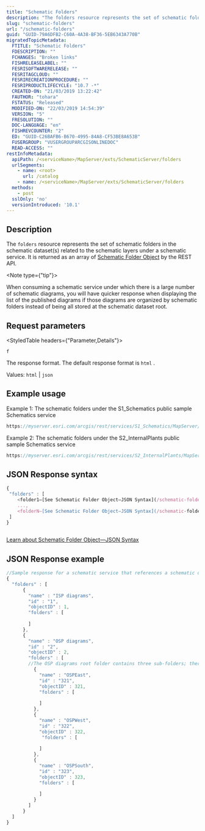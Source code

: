 ```yaml
---
title: "Schematic Folders"
description: "The folders resource represents the set of schematic folders in the schematic dataset(s) related to the schematic layers under a schematic service."
slug: "schematic-folders"
url: "/schematic-folders"
guid: "GUID-79A6DFB2-C60A-4A38-BF36-5EB6343A770B"
migratedTopicMetadata:
  FTITLE: "Schematic Folders"
  FDESCRIPTION: ""
  FCHANGES: "Broken links"
  FISHRELEASELABEL: ""
  FESRISOFTWARERELEASE: ""
  FESRITAGCLOUD: ""
  FESRIRECREATIONPROCEDURE: ""
  FESRIPRODUCTLIFECYCLE: "10.7 -*"
  CREATED-ON: "21/03/2019 13:22:42"
  FAUTHOR: "tohara"
  FSTATUS: "Released"
  MODIFIED-ON: "22/03/2019 14:54:39"
  VERSION: "5"
  FRESOLUTION: ""
  DOC-LANGUAGE: "en"
  FISHREVCOUNTER: "2"
  ED: "GUID-C26BAFB6-B670-4995-84A8-CF53BE8A653B"
  FUSERGROUP: "VUSERGROUPARCGISONLINEDOC"
  READ-ACCESS: ""
restInfoMetadata:
  apiPath: /<serviceName>/MapServer/exts/SchematicServer/folders
  urlSegments:
    - name: <root>
      url: /catalog
    - name: /<serviceName>/MapServer/exts/SchematicServer/folders
  methods: 
    - post
  sslOnly: 'no'
  versionIntroduced: '10.1'
---
```


## Description

The `folders` resource represents the set of schematic folders in the schematic dataset(s) related to the schematic layers under a schematic service. It is returned as an array of [Schematic Folder Object](/schematic-folder-object) by the REST API.

<Note type={"tip"}>

When consuming a schematic service under which there is a large number of schematic diagrams, you will have quicker response when displaying the list of the published diagrams if those diagrams are organized by schematic folders instead of being all stored at the schematic dataset root.

</Note>

##  Request parameters 

<StyledTable headers={"Parameter,Details"}>

<StyledTableRow>

<StyledTableCell cellStyle="markdown">

`f` 

</StyledTableCell>

<StyledTableCell cellStyle="markdown">

The response format. The default response format is `html` .

Values: `html`  \| `json` 

</StyledTableCell>

</StyledTableRow>

</StyledTable>

## Example usage

Example 1: The schematic folders under the S1_Schematics public sample Schematics service

```javascript
https://myserver.esri.com/arcgis/rest/services/S1_Schematics/MapServer/exts/SchematicsServer/folders
```

 

Example 2: The schematic folders under the S2_InternalPlants public sample Schematics service

```javascript
https://myserver.esri.com/arcgis/rest/services/S2_InternalPlants/MapServer/exts/SchematicsServer/folders
```

 

## JSON Response syntax

```javascript
{
 "folders" : [
    <folder1—[See Schematic Folder Object—JSON Syntax](/schematic-folder-object)>,
    ...,
    <folderN—[See Schematic Folder Object—JSON Syntax](/schematic-folder-object)>
 ]            
}
          
```

 

[Learn about Schematic Folder Object—JSON Syntax](/schematic-folder-object)

## JSON Response example

```javascript
//Sample response for a schematic service that references a schematic dataset containing two root folders, ISP diagrams and OSP diagrams
{
  "folders" : [
      {
        "name" : "ISP diagrams",
        "id" : "1",
        "objectID" : 1,
        "folders" : [
        
        ]
      },
      {
        "name" : "OSP diagrams",
        "id" : "2",
        "objectID" : 2,
        "folders" : [
        //The OSP diagrams root folder contains three sub-folders; there are OSPEast, OSPWest, and OPSSouth
          {
            "name" : "OSPEast",
            "id" : "321",
            "objectID" : 321,
            "folders" : [
              
            ]
          },
          {
            "name" : "OSPWest",
            "id" : "322",
            "objectID" : 322,
             "folders" : [
            
            ]
          },
          {
            "name" : "OSPSouth",
            "id" : "323",
            "objectID" : 323,
            "folders" : [
            
            ]
          }
        ]
      }
  ]
}

          
```

 
